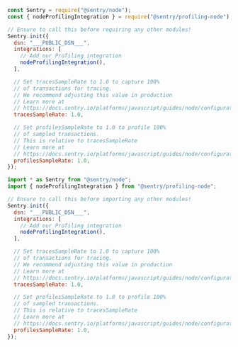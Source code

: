 ```javascript {tabTitle:CommonJS} {filename: instrument.js} {"onboardingOptions": {"performance": "11-17", "profiling": "2, 7-10, 18-24"}}
const Sentry = require("@sentry/node");
const { nodeProfilingIntegration } = require("@sentry/profiling-node");

// Ensure to call this before requiring any other modules!
Sentry.init({
  dsn: "___PUBLIC_DSN___",
  integrations: [
    // Add our Profiling integration
    nodeProfilingIntegration(),
  ],

  // Set tracesSampleRate to 1.0 to capture 100%
  // of transactions for tracing.
  // We recommend adjusting this value in production
  // Learn more at
  // https://docs.sentry.io/platforms/javascript/guides/node/configuration/options/#tracesSampleRate
  tracesSampleRate: 1.0,

  // Set profilesSampleRate to 1.0 to profile 100%
  // of sampled transactions.
  // This is relative to tracesSampleRate
  // Learn more at
  // https://docs.sentry.io/platforms/javascript/guides/node/configuration/options/#profilesSampleRate
  profilesSampleRate: 1.0,
});
```

```javascript {tabTitle:ESM} {filename: instrument.mjs} {"onboardingOptions": {"performance": "11-17", "profiling": "2, 7-10, 18-24"}}
import * as Sentry from "@sentry/node";
import { nodeProfilingIntegration } from "@sentry/profiling-node";

// Ensure to call this before importing any other modules!
Sentry.init({
  dsn: "___PUBLIC_DSN___",
  integrations: [
    // Add our Profiling integration
    nodeProfilingIntegration(),
  ],

  // Set tracesSampleRate to 1.0 to capture 100%
  // of transactions for tracing.
  // We recommend adjusting this value in production
  // Learn more at
  // https://docs.sentry.io/platforms/javascript/guides/node/configuration/options/#tracesSampleRate
  tracesSampleRate: 1.0,

  // Set profilesSampleRate to 1.0 to profile 100%
  // of sampled transactions.
  // This is relative to tracesSampleRate
  // Learn more at
  // https://docs.sentry.io/platforms/javascript/guides/node/configuration/options/#profilesSampleRate
  profilesSampleRate: 1.0,
});
```
